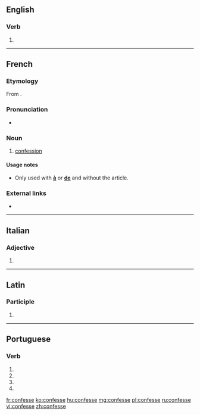 ==English==

===Verb===
{{head|en|verb}}

# {{obsolete spelling of|confess|lang=en}}

----

==French==

===Etymology===
From {{term|confesser}}.

===Pronunciation===
* {{IPA|/kɔ̃fɛs/|lang=fr}}

===Noun===
{{fr-noun|f}}

# {{context|religion|lang=fr}} [[confession]]

====Usage notes====
* Only used with '''[[à]]''' or '''[[de]]''' and without the article.

===External links===
* {{R:TLFi}}

----

==Italian==

===Adjective===
{{head|it|adjective form}}

# {{feminine plural of|confesso|lang=it}}

----

==Latin==

===Participle===
{{la-part-form|cōnfesse}}

# {{inflection of|cōnfessus||voc|m|s|lang=la}}

----

==Portuguese==

===Verb===
{{pt-verb-form}}

# {{conjugation of|confessar||1|s|present|subjunctive|lang=pt}}
# {{conjugation of|confessar||3|s|present|subjunctive|lang=pt}}
# {{conjugation of|confessar||1|s|imperative|lang=pt}}
# {{conjugation of|confessar||3|s|imperative|lang=pt}}

[[fr:confesse]]
[[ko:confesse]]
[[hu:confesse]]
[[mg:confesse]]
[[pl:confesse]]
[[ru:confesse]]
[[vi:confesse]]
[[zh:confesse]]